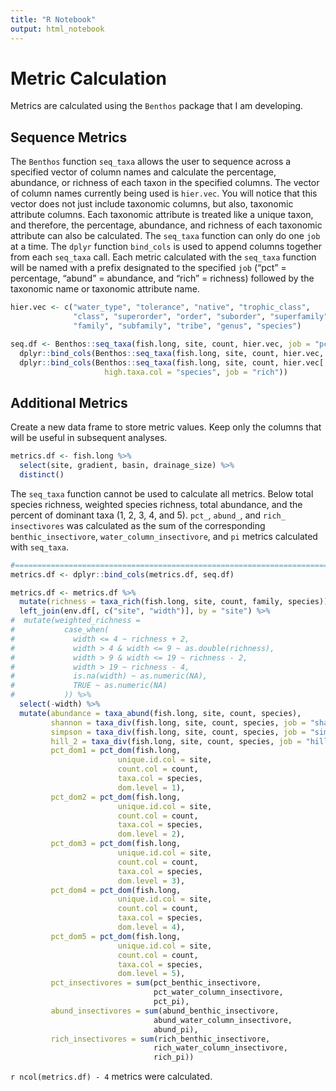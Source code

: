 ```yaml
---
title: "R Notebook"
output: html_notebook
---
```


# Metric Calculation

Metrics are calculated using the `Benthos` package that I am developing.

## Sequence Metrics

The `Benthos` function `seq_taxa` allows the user to sequence across a 
specified vector of column names and calculate the percentage, abundance, 
or richness of each taxon in the specified columns. The vector of column 
names currently being used is `hier.vec`. You will notice that this vector 
does not just include taxonomic columns, but also, taxonomic attribute columns. 
Each taxonomic attribute is treated like a unique taxon, and therefore, the 
percentage, abundance, and richness of each taxonomic attribute can also be 
calculated. The `seq_taxa` function can only do one `job` at a time. The `dplyr` 
function `bind_cols` is used to append columns together from each `seq_taxa` call. 
Each metric calculated with the `seq_taxa` function will be named with a prefix 
designated to the specified `job` ("pct" = percentage, "abund" = abundance, and 
"rich" = richness) followed by the taxonomic name or taxonomic attribute name.

```r
hier.vec <- c("water_type", "tolerance", "native", "trophic_class",
              "class", "superorder", "order", "suborder", "superfamily",
              "family", "subfamily", "tribe", "genus", "species")

seq.df <- Benthos::seq_taxa(fish.long, site, count, hier.vec, job = "pct") %>% 
  dplyr::bind_cols(Benthos::seq_taxa(fish.long, site, count, hier.vec, job = "abund")) %>% 
  dplyr::bind_cols(Benthos::seq_taxa(fish.long, site, count, hier.vec[!hier.vec %in% "species"],
                     high.taxa.col = "species", job = "rich"))
```

## Additional Metrics

Create a new data frame to store metric values. Keep only the columns 
that will be useful in subsequent analyses.
```r
metrics.df <- fish.long %>% 
  select(site, gradient, basin, drainage_size) %>% 
  distinct()
```

The `seq_taxa` function cannot be used to calculate all metrics. Below 
total species richness, weighted species richness, total abundance, and 
the percent of dominant taxa (1, 2, 3, 4, and 5). `pct_`, `abund_`, and 
`rich_` `insectivores` was calculated as the sum of the corresponding 
`benthic_insectivore`, `water_column_insectivore`, and `pi` metrics calculated 
with `seq_taxa`.
```r
#==============================================================================
metrics.df <- dplyr::bind_cols(metrics.df, seq.df)

metrics.df <- metrics.df %>% 
  mutate(richness = taxa_rich(fish.long, site, count, family, species)) %>% 
  left_join(env.df[, c("site", "width")], by = "site") %>% 
#  mutate(weighted_richness =
#           case_when(
#             width <= 4 ~ richness + 2,
#             width > 4 & width <= 9 ~ as.double(richness),
#             width > 9 & width <= 19 ~ richness - 2,
#             width > 19 ~ richness - 4,
#             is.na(width) ~ as.numeric(NA),
#             TRUE ~ as.numeric(NA)
#           )) %>% 
  select(-width) %>% 
  mutate(abundance = taxa_abund(fish.long, site, count, species),
         shannon = taxa_div(fish.long, site, count, species, job = "shannon", base = 2),
         simpson = taxa_div(fish.long, site, count, species, job = "simpson"),
         hill_2 = taxa_div(fish.long, site, count, species, job = "hill", q = 2),
         pct_dom1 = pct_dom(fish.long,
                        unique.id.col = site,
                        count.col = count,
                        taxa.col = species,
                        dom.level = 1),
         pct_dom2 = pct_dom(fish.long,
                        unique.id.col = site,
                        count.col = count,
                        taxa.col = species,
                        dom.level = 2),
         pct_dom3 = pct_dom(fish.long,
                        unique.id.col = site,
                        count.col = count,
                        taxa.col = species,
                        dom.level = 3),
         pct_dom4 = pct_dom(fish.long,
                        unique.id.col = site,
                        count.col = count,
                        taxa.col = species,
                        dom.level = 4),
         pct_dom5 = pct_dom(fish.long,
                        unique.id.col = site,
                        count.col = count,
                        taxa.col = species,
                        dom.level = 5),
         pct_insectivores = sum(pct_benthic_insectivore,
                                pct_water_column_insectivore,
                                pct_pi),
         abund_insectivores = sum(abund_benthic_insectivore,
                                abund_water_column_insectivore,
                                abund_pi),
         rich_insectivores = sum(rich_benthic_insectivore,
                                rich_water_column_insectivore,
                                rich_pi))
```


`r ncol(metrics.df) - 4` metrics were calculated.